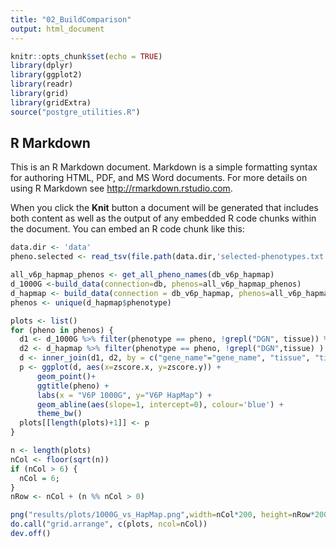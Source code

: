 ```yaml
---
title: "02_BuildComparison"
output: html_document
---
```


```r
knitr::opts_chunk$set(echo = TRUE)
library(dplyr)
library(ggplot2)
library(readr)
library(grid)
library(gridExtra)
source("postgre_utilities.R")
```

## R Markdown

This is an R Markdown document. Markdown is a simple formatting syntax for authoring HTML, PDF, and MS Word documents. For more details on using R Markdown see <http://rmarkdown.rstudio.com>.

When you click the **Knit** button a document will be generated that includes both content as well as the output of any embedded R code chunks within the document. You can embed an R code chunk like this:

```r
data.dir <- 'data'
pheno.selected <- read_tsv(file.path(data.dir,'selected-phenotypes.txt'))
```

```r
all_v6p_hapmap_phenos <- get_all_pheno_names(db_v6p_hapmap)
d_1000G <-build_data(connection=db, phenos=all_v6p_hapmap_phenos)
d_hapmap <- build_data(connection = db_v6p_hapmap, phenos=all_v6p_hapmap_phenos)
phenos <- unique(d_hapmap$phenotype)
```

```r
plots <- list()
for (pheno in phenos) {
  d1 <- d_1000G %>% filter(phenotype == pheno, !grepl("DGN", tissue)) %>% select(tissue, gene_name, zscore)
  d2 <- d_hapmap %>% filter(phenotype == pheno, !grepl("DGN",tissue) ) %>% select(tissue, gene_name, zscore)
  d <- inner_join(d1, d2, by = c("gene_name"="gene_name", "tissue", "tissue"))
  p <- ggplot(d, aes(x=zscore.x, y=zscore.y)) +
      geom_point()+
      ggtitle(pheno) +
      labs(x = "V6P 1000G", y="V6P HapMap") +
      geom_abline(aes(slope=1, intercept=0), colour='blue') +
      theme_bw()
  plots[[length(plots)+1]] <- p
}
```

```r
n <- length(plots)
nCol <- floor(sqrt(n))
if (nCol > 6) {
  nCol = 6;
}
nRow <- nCol + (n %% nCol > 0)

png("results/plots/1000G_vs_HapMap.png",width=nCol*200, height=nRow*200)
do.call("grid.arrange", c(plots, ncol=nCol))
dev.off()
```


